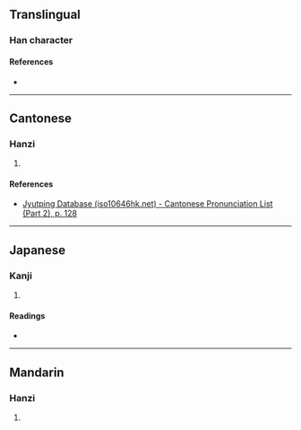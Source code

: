 {{character info/new}}
==Translingual==

===Han character===
{{Han char|rn=75|rad=木|as=07|sn=11|four=|canj=JCID|ids=⿳穴厶木}}

====References====
* {{Han ref|kx=0530.080|dkj=14869|dj=0918.070|hdz=21221.030|uh=68A5|ud=26789}}

----

==Cantonese==

===Hanzi===
{{yue-hanzi|jyut=[[cung4]]|y=chung4}}

# {{defn|lang=yue|sort=木07}}

====References====
* [http://www.iso10646hk.net/jp/document/download.jsp Jyutping Database (iso10646hk.net) - Cantonese Pronunciation List (Part 2), p. 128]

----

==Japanese==

===Kanji===
{{ja-kanji|grade=|rs=木07}}

# {{defn|lang=ja|sort=木07}}

====Readings====
* {{ja-readings|on=[[しょう]] (shō)|kun=[[まつ]] (matsu)}}

----

==Mandarin==

===Hanzi===
{{cmn-hanzi|pin=[[sōng]] ([[song1]])|wg=sung<sup>1</sup>}}

# {{defn|lang=cmn|sort=木07}}